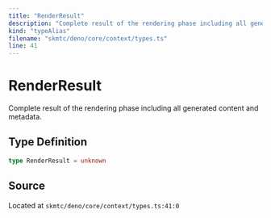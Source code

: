 ```yaml
---
title: "RenderResult"
description: "Complete result of the rendering phase including all generated content and metadata."
kind: "typeAlias"
filename: "skmtc/deno/core/context/types.ts"
line: 41
---
```


# RenderResult

Complete result of the rendering phase including all generated content and metadata.

## Type Definition

```typescript
type RenderResult = unknown
```

## Source

Located at `skmtc/deno/core/context/types.ts:41:0`

